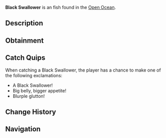 {{FishInfobox
|image          = Black Swallower.png
|rarity         = Uncommon
|sea            = Second Sea
|location       = [[Open Ocean]]
|sublocation    = 
|sources        = Fishing Rod
|radar_location = 
|prog_speed     = +14
|xp             = 55
|weather        = Rain
|time           = Night
|season         = Winter
|bait           = Minnow
|base_weight    = 32
|base_value     = 110
|weight_range   = 19
|base_chance    = 105
|base_resil     = 58
}}
'''Black Swallower''' is an {{Rarity|Uncommon}} fish found in the [[Open Ocean]].

== Description ==
{{Description|A black fish with a large belly and blurple fins, swallowing more than it should.|Bestiary Entry}}

== Obtainment ==
{{Description|It gulps in the dark of night.|Bestiary Hint}}
{{Fish Availability|
Open Ocean
Open Ocean/Sea Leviathan
|top_rods      = 
Free Spirit Rod\157320.79\119405.11;
Azure Of Lagoon\138436.13\133601.51;
Trident Rod\138363.7\124680.25;
Leviathan's Fang Rod\137951.05\129501.82;
Verdant Shear Rod\126403.92\117976.81;
Plastic Rod\120117\103188.81;
Fischer's Rod\119752.74\103569.64;
Lucky Rod\100913.77\102204.5;
Firefly Rod\122841.16\124599.29;
Resourceful Rod\126199.38\119828.91;
Candy Cane Rod\93371.14\90015.38;
Blazebringer Rod\125922.9\114350.37;
No-Life Rod\112899.77\105865.94;
Ethereal Prism Rod\104540.64\100400.75;
Seraphic Rod\104407.64\93969.34;
Challenger's Rod\101293.82\94422.67;
Depthseeker Rod\100827.47\98271.5;
Rod Of The Forgotten Fang\100073.11\90387.08;
Avalanche Rod\99673.05\97321.26;
Rod Of The Exalted One\99288.62\91603.08;
Volcanic Rod\98971.57\94409.35;
Zeus Rod\98572.44\94028.62;
Rod Of The Depths\98506.02\91738.13;
Steady Rod\91572.73\82689.78
|recommended   = Free Spirit Rod
}}

== Catch Quips ==
When catching a Black Swallower, the player has a chance to make one of the following exclamations:
* A Black Swallower!
* Big belly, bigger appetite!
* Blurple glutton!

== Change History ==
{{Change History|{{subst:Current Version}}}}

== Navigation ==
{{Fish Navbox|Open Ocean}}